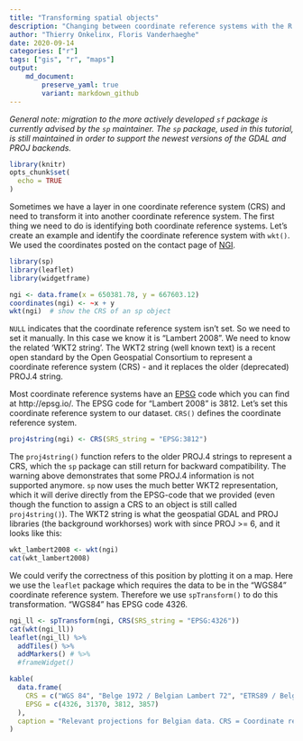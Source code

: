 ```yaml
---
title: "Transforming spatial objects"
description: "Changing between coordinate reference systems with the R package sp"
author: "Thierry Onkelinx, Floris Vanderhaeghe"
date: 2020-09-14
categories: ["r"]
tags: ["gis", "r", "maps"]
output: 
    md_document:
        preserve_yaml: true
        variant: markdown_github
---
```


_General note: migration to the more actively developed `sf` package is currently advised by the `sp` maintainer._
_The `sp` package, used in this tutorial, is still maintained in order to support the newest versions of the GDAL and PROJ backends._

```r
library(knitr)
opts_chunk$set(
  echo = TRUE
)
```


Sometimes we have a layer in one coordinate reference system (CRS) and need to transform it into another coordinate reference system. The first thing we need to do is identifying both coordinate reference systems. 
Let's create an example and identify the coordinate reference system with `wkt()`.
We used the coordinates posted on the contact page of [NGI](http://www.ngi.be/NL/NL5.shtm).

```r
library(sp)
library(leaflet)
library(widgetframe)
```

```r
ngi <- data.frame(x = 650381.78, y = 667603.12)
coordinates(ngi) <- ~x + y
wkt(ngi)  # show the CRS of an sp object
```

`NULL` indicates that the coordinate reference system isn't set. So we need to set it manually. In this case we know it is "Lambert 2008".
We need to know the related 'WKT2 string'.
The WKT2 string (well known text) is a recent open standard by the Open Geospatial Consortium to represent a coordinate reference system (CRS) - and it replaces the older (deprecated) PROJ.4 string.

Most coordinate reference systems have an [EPSG](https://en.wikipedia.org/wiki/International_Association_of_Oil_%26_Gas_Producers#European_Petroleum_Survey_Group) code which you can find at http://epsg.io/.
The EPSG code for "Lambert 2008" is 3812.
Let's set this coordinate reference system to our dataset.
`CRS()` defines the coordinate reference system.

```r
proj4string(ngi) <- CRS(SRS_string = "EPSG:3812")
```

The `proj4string()` function refers to the older PROJ.4 strings to represent a CRS, which the `sp` package can still return for backward compatibility.
The warning above demonstrates that some PROJ.4 information is not supported anymore.
`sp` now uses the much better WKT2 representation, which it will derive directly from the EPSG-code that we provided (even though the function to assign a CRS to an object is still called `proj4string()`).
The WKT2 string is what the geospatial GDAL and PROJ libraries (the background workhorses) work with since PROJ >= 6, and it looks like this:

```r
wkt_lambert2008 <- wkt(ngi)
cat(wkt_lambert2008)
```

We could verify the correctness of this position by plotting it on a map.
Here we use the `leaflet` package which requires the data to be in the "WGS84" coordinate reference system. Therefore we use `spTransform()` to do this transformation.
"WGS84" has EPSG code 4326.

```r
ngi_ll <- spTransform(ngi, CRS(SRS_string = "EPSG:4326"))
cat(wkt(ngi_ll))
leaflet(ngi_ll) %>%
  addTiles() %>%
  addMarkers() # %>%
  #frameWidget()
```

```r
kable(
  data.frame(
    CRS = c("WGS 84", "Belge 1972 / Belgian Lambert 72", "ETRS89 / Belgian Lambert 2008", "WGS 84 / Pseudo-Mercator"),
    EPSG = c(4326, 31370, 3812, 3857)
  ),
  caption = "Relevant projections for Belgian data. CRS = Coordinate reference system, EPSG = CRS code in the EPSG dataset."
)
```
